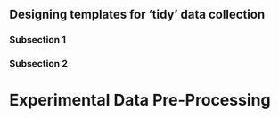 ## Designing templates for 'tidy' data collection

### Subsection 1

### Subsection 2

# Experimental Data Pre-Processing

